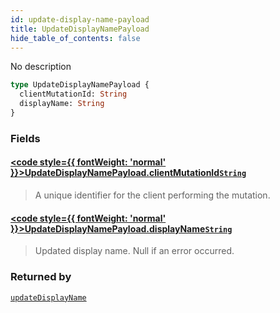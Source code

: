 ```yaml
---
id: update-display-name-payload
title: UpdateDisplayNamePayload
hide_table_of_contents: false
---
```








No description

```graphql
type UpdateDisplayNamePayload {
  clientMutationId: String
  displayName: String
}
```


### Fields

#### [<code style={{ fontWeight: 'normal' }}>UpdateDisplayNamePayload.<b>clientMutationId</b></code>](#)<Bullet />[`String`](/gql-api/scalars/string) <Badge class="secondary" text="scalar"/>
> A unique identifier for the client performing the mutation.
> 

#### [<code style={{ fontWeight: 'normal' }}>UpdateDisplayNamePayload.<b>displayName</b></code>](#)<Bullet />[`String`](/gql-api/scalars/string) <Badge class="secondary" text="scalar"/>
> Updated display name. Null if an error occurred.
> 



### Returned by

[`updateDisplayName`](/gql-api/mutations/update-display-name)  <Badge className="secondary" text="mutation"/>



